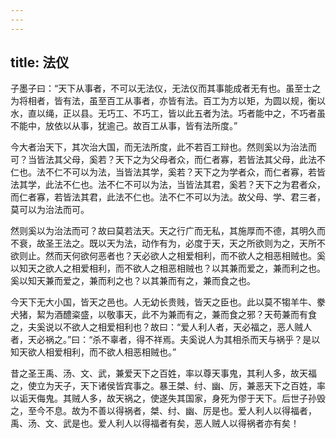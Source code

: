 ```yaml
---
---
---
```

title: 法仪
---




子墨子曰：“天下从事者，不可以无法仪，无法仪而其事能成者无有也。虽至士之为将相者，皆有法，虽至百工从事者，亦皆有法。百工为方以矩，为圆以规，衡以水，直以绳，正以县。无巧工、不巧工，皆以此五者为法。巧者能中之，不巧者虽不能中，放依以从事，犹逾己。故百工从事，皆有法所度。”

今大者治天下，其次治大国，而无法所度，此不若百工辩也。然则奚以为治法而可？当皆法其父母，奚若？天下之为父母者众，而仁者寡，若皆法其父母，此法不仁也。法不仁不可以为法，当皆法其学，奚若？天下之为学者众，而仁者寡，若皆法其学，此法不仁也。法不仁不可以为法，当皆法其君，奚若？天下之为君者众，而仁者寡，若皆法其君，此法不仁也。法不仁不可以为法。故父母、学、君三者，莫可以为治法而可。

然则奚以为治法而可？故曰莫若法天。天之行广而无私，其施厚而不德，其明久而不衰，故圣王法之。既以天为法，动作有为，必度于天，天之所欲则为之，天所不欲则止。然而天何欲何恶者也？天必欲人之相爱相利，而不欲人之相恶相贼也。奚以知天之欲人之相爱相利，而不欲人之相恶相贼也？以其兼而爱之，兼而利之也。奚以知天兼而爱之，兼而利之也？以其兼而有之，兼而食之也。

今天下无大小国，皆天之邑也。人无幼长贵贱，皆天之臣也。此以莫不犓羊牛、豢犬猪，絜为酒醴粢盛，以敬事天，此不为兼而有之，兼而食之邪？天苟兼而有食之，夫奚说以不欲人之相爱相利也？故曰：“爱人利人者，天必福之，恶人贼人者，天必祸之。”曰：“杀不辜者，得不祥焉。夫奚说人为其相杀而天与祸乎？是以知天欲人相爱相利，而不欲人相恶相贼也。”

昔之圣王禹、汤、文、武，兼爱天下之百姓，率以尊天事鬼，其利人多，故天福之，使立为天子，天下诸侯皆宾事之。暴王桀、纣、幽、厉，兼恶天下之百姓，率以诟天侮鬼。其贼人多，故天祸之，使遂失其国家，身死为僇于天下。后世子孙毁之，至今不息。故为不善以得祸者，桀、纣、幽、厉是也。爱人利人以得福者，禹、汤、文、武是也。爱人利人以得福者有矣，恶人贼人以得祸者亦有矣！